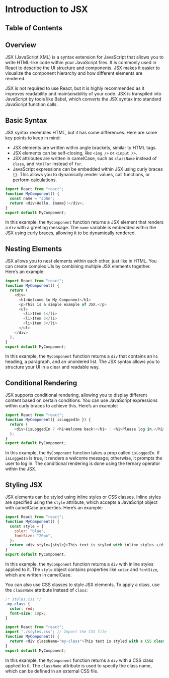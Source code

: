 
# Introduction to JSX

## Table of Contents

## Overview

JSX (JavaScript XML) is a syntax extension for JavaScript that allows you to write HTML-like code within your JavaScript files. It is commonly used in React to describe the UI structure and components. JSX makes it easier to visualize the component hierarchy and how different elements are rendered.

JSX is not required to use React, but it is highly recommended as it improves readability and maintainability of your code. JSX is transpiled into JavaScript by tools like Babel, which converts the JSX syntax into standard JavaScript function calls.

## Basic Syntax

JSX syntax resembles HTML, but it has some differences. Here are some key points to keep in mind:

- JSX elements are written within angle brackets, similar to HTML tags.
- JSX elements can be self-closing, like `<img />` or `<input />`.
- JSX attributes are written in camelCase, such as `className` instead of `class`, and `htmlFor` instead of `for`.
- JavaScript expressions can be embedded within JSX using curly braces `{}`. This allows you to dynamically render values, call functions, or perform calculations.

```javascript
import React from "react";
function MyComponent() {
  const name = "John";
  return <div>Hello, {name}!</div>;
}
export default MyComponent;
```

In this example, the `MyComponent` function returns a JSX element that renders a `div` with a greeting message. The `name` variable is embedded within the JSX using curly braces, allowing it to be dynamically rendered.

## Nesting Elements

JSX allows you to nest elements within each other, just like in HTML. You can create complex UIs by combining multiple JSX elements together. Here’s an example:

```javascript
import React from "react";
function MyComponent() {
  return (
    <div>
      <h1>Welcome to My Component</h1>
      <p>This is a simple example of JSX.</p>
      <ul>
        <li>Item 1</li>
        <li>Item 2</li>
        <li>Item 3</li>
      </ul>
    </div>
  );
}
export default MyComponent;
```

In this example, the `MyComponent` function returns a `div` that contains an `h1` heading, a paragraph, and an unordered list. The JSX syntax allows you to structure your UI in a clear and readable way.

## Conditional Rendering

JSX supports conditional rendering, allowing you to display different content based on certain conditions. You can use JavaScript expressions within curly braces to achieve this. Here’s an example:

```javascript
import React from "react";
function MyComponent({ isLoggedIn }) {
  return (
    <div>{isLoggedIn ? <h1>Welcome back!</h1> : <h1>Please log in.</h1>}</div>
  );
}
export default MyComponent;
```

In this example, the `MyComponent` function takes a prop called `isLoggedIn`. If `isLoggedIn` is true, it renders a welcome message; otherwise, it prompts the user to log in. The conditional rendering is done using the ternary operator within the JSX.

## Styling JSX

JSX elements can be styled using inline styles or CSS classes. Inline styles are specified using the `style` attribute, which accepts a JavaScript object with camelCase properties. Here’s an example:

```javascript
import React from "react";
function MyComponent() {
  const style = {
    color: "blue",
    fontSize: "20px",
  };
  return <div style={style}>This text is styled with inline styles.</div>;
}
export default MyComponent;
```

In this example, the `MyComponent` function returns a `div` with inline styles applied to it. The `style` object contains properties like `color` and `fontSize`, which are written in camelCase.

You can also use CSS classes to style JSX elements. To apply a class, use the `className` attribute instead of `class`:

```css
/* styles.css */
.my-class {
  color: red;
  font-size: 18px;
}
```

```javascript
import React from "react";
import "./styles.css"; // Import the CSS file
function MyComponent() {
  return <div className="my-class">This text is styled with a CSS class.</div>;
}
export default MyComponent;
```

In this example, the `MyComponent` function returns a `div` with a CSS class applied to it. The `className` attribute is used to specify the class name, which can be defined in an external CSS file.
